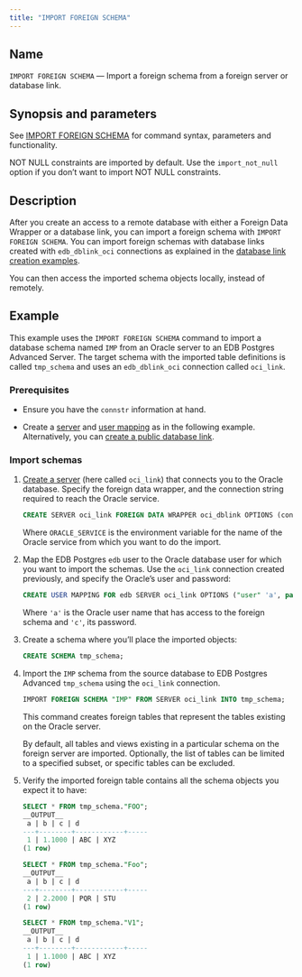 ```yaml
---
title: "IMPORT FOREIGN SCHEMA"
---
```


## Name

`IMPORT FOREIGN SCHEMA` &mdash; Import a foreign schema from a foreign server or database link.

## Synopsis and parameters

See [IMPORT FOREIGN SCHEMA](https://www.postgresql.org/docs/current/sql-importforeignschema.html) for command syntax, parameters and functionality. 

NOT NULL constraints are imported by  default. Use the `import_not_null` option if you don’t want to import NOT NULL constraints.

## Description

After you create an access to a remote database with either a Foreign Data Wrapper or a database link, you can import a foreign schema with `IMPORT FOREIGN SCHEMA`. You can import foreign schemas with database links created with `edb_dblink_oci` connections as explained in the [database link creation examples](../../../reference/oracle_compatibility_reference/epas_compat_sql/21_create_public_database_link/#examples).

You can then access the imported schema objects locally, instead of remotely.

## Example 

This example uses the `IMPORT FOREIGN SCHEMA` command to import a database schema named `IMP` from an Oracle server to an EDB Postgres Advanced Server. The target schema with the imported table definitions is called `tmp_schema` and uses an `edb_dblink_oci` connection called `oci_link`.

### Prerequisites

- Ensure you have the `connstr` information at hand.

- Create a [server](https://www.postgresql.org/docs/current/sql-createserver.html) and [user mapping](https://www.postgresql.org/docs/current/sql-createusermapping.html) as in the following example. Alternatively, you can [create a public database link](../../../reference/oracle_compatibility_reference/epas_compat_sql/21_create_public_database_link/).

### Import schemas 

1.  [Create a server](https://www.postgresql.org/docs/current/sql-createserver.html) (here called `oci_link`) that connects you to the Oracle database. Specify the foreign data wrapper, and the connection string required to reach the Oracle service.

    ```sql
    CREATE SERVER oci_link FOREIGN DATA WRAPPER oci_dblink OPTIONS (connstr :ORACLE_SERVICE);
    ```

    Where `ORACLE_SERVICE` is the environment variable for the name of the Oracle service from which you want to do the import.

1.  Map the EDB Postgres `edb` user to the Oracle database user for which you want to import the schemas. Use the `oci_link` connection created previously, and specify the Oracle’s user and password:

    ```sql
    CREATE USER MAPPING FOR edb SERVER oci_link OPTIONS ("user" 'a', password 'c');
    ```

    Where `'a'` is the Oracle user name that has access to the foreign schema and `'c'`, its password.

1.  Create a schema where you’ll place the imported objects:

    ```sql 
    CREATE SCHEMA tmp_schema;
    ```

1.  Import the `IMP` schema from the source database to EDB Postgres Advanced `tmp_schema` using the `oci_link` connection.

    ```sql
    IMPORT FOREIGN SCHEMA "IMP" FROM SERVER oci_link INTO tmp_schema;
    ```

    This command creates foreign tables that represent the tables existing on the Oracle server.

    By default, all tables and views existing in a particular schema on the foreign server are imported. Optionally, the list of tables can be limited to a specified subset, or specific tables can be excluded.

1.  Verify the imported foreign table contains all the schema objects you expect it to have:

    ```sql
    SELECT * FROM tmp_schema."FOO";
    __OUTPUT__
     a | b | c | d
    ---+--------+------------+-----
     1 | 1.1000 | ABC | XYZ
    (1 row)
    ```

    ```sql
    SELECT * FROM tmp_schema."Foo";
    __OUTPUT__
     a | b | c | d
    ---+--------+------------+-----
     2 | 2.2000 | PQR | STU
    (1 row)
    ```

    ```sql
    SELECT * FROM tmp_schema."V1";
    __OUTPUT__
     a | b | c | d
    ---+--------+------------+-----
     1 | 1.1000 | ABC | XYZ
    (1 row)
    ```